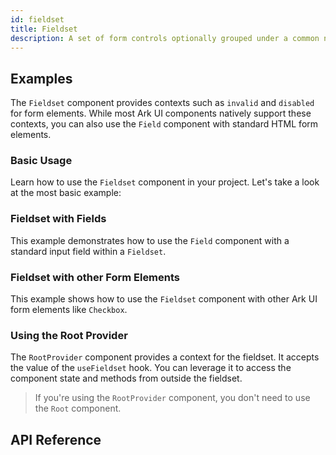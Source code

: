 ```yaml
---
id: fieldset
title: Fieldset
description: A set of form controls optionally grouped under a common name.
---
```


## Examples

The `Fieldset` component provides contexts such as `invalid` and `disabled` for form elements. While
most Ark UI components natively support these contexts, you can also use the `Field` component with
standard HTML form elements.

### Basic Usage

Learn how to use the `Fieldset` component in your project. Let's take a look at the most basic
example:

<Example id="basic" />

### Fieldset with Fields

This example demonstrates how to use the `Field` component with a standard input field within a
`Fieldset`.

<Example id="with-field" />

### Fieldset with other Form Elements

This example shows how to use the `Fieldset` component with other Ark UI form elements like
`Checkbox`.

<Example id="with-checkbox" />

### Using the Root Provider

The `RootProvider` component provides a context for the fieldset. It accepts the value of the
`useFieldset` hook. You can leverage it to access the component state and methods from outside the
fieldset.

<Example id="root-provider" />

> If you're using the `RootProvider` component, you don't need to use the `Root` component.

## API Reference

<ComponentTypes id="fieldset" />
